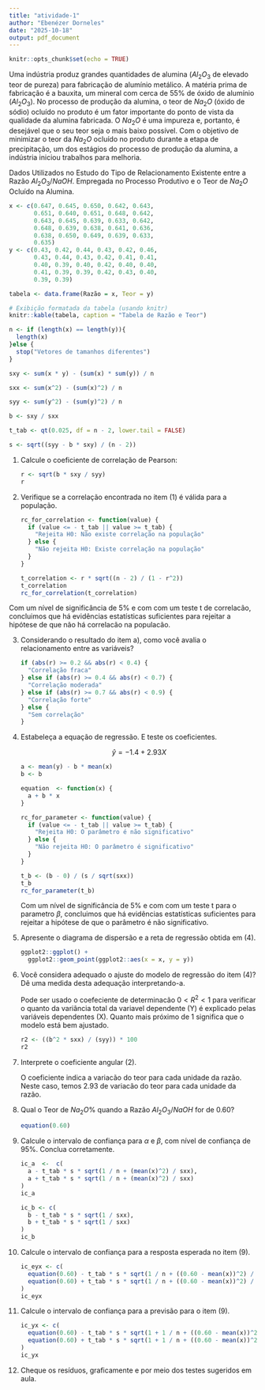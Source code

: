 ```yaml
---
title: "atividade-1"
author: "Ebenézer Dorneles"
date: "2025-10-18"
output: pdf_document
---
```


```r
knitr::opts_chunk$set(echo = TRUE)
```

Uma indústria produz grandes quantidades de alumina ($Al_2O_3$ de elevado teor de pureza) para fabricação de alumínio metálico. A matéria prima de fabricação é a bauxita, um mineral com cerca de 55% de óxido de alumínio ($Al_2O_3$). No processo de produção da alumina, o teor de $Na_2O$ (óxido de sódio) ocluído no produto é um fator importante do ponto de vista da qualidade da alumina fabricada. O $Na_2O$ é uma impureza e, portanto, é desejável que o seu teor seja o mais baixo possível. Com o objetivo de minimizar o teor da $Na_2O$ ocluído no produto durante a etapa de precipitação, um dos estágios do processo de produção da alumina, a indústria iniciou trabalhos para melhoria.

Dados Utilizados no Estudo do Tipo de Relacionamento Existente entre a Razão $Al_2O_3/NaOH$. Empregada no Processo Produtivo e o Teor de $Na_2O$ Ocluído na Alumina.

```r
x <- c(0.647, 0.645, 0.650, 0.642, 0.643,
       0.651, 0.640, 0.651, 0.648, 0.642,
       0.643, 0.645, 0.639, 0.633, 0.642,
       0.648, 0.639, 0.638, 0.641, 0.636,
       0.638, 0.650, 0.649, 0.639, 0.633,
       0.635)
y <- c(0.43, 0.42, 0.44, 0.43, 0.42, 0.46,
       0.43, 0.44, 0.43, 0.42, 0.41, 0.41,
       0.40, 0.39, 0.40, 0.42, 0.40, 0.40,
       0.41, 0.39, 0.39, 0.42, 0.43, 0.40,
       0.39, 0.39)

tabela <- data.frame(Razão = x, Teor = y)

# Exibição formatada da tabela (usando knitr)
knitr::kable(tabela, caption = "Tabela de Razão e Teor")
```

```r

n <- if (length(x) == length(y)){
  length(x)
}else {
  stop("Vetores de tamanhos diferentes")
}

sxy <- sum(x * y) - (sum(x) * sum(y)) / n

sxx <- sum(x^2) - (sum(x)^2) / n

syy <- sum(y^2) - (sum(y)^2) / n

b <- sxy / sxx

t_tab <- qt(0.025, df = n - 2, lower.tail = FALSE)

s <- sqrt((syy - b * sxy) / (n - 2))
```

1.  Calcule o coeficiente de correlação de Pearson:

    ```r
    r <- sqrt(b * sxy / syy)
    r
    ```

2.  Verifique se a correlação encontrada no item (1) é válida para a população.

    ```r
    rc_for_correlation <- function(value) {
      if (value <= - t_tab || value >= t_tab) {
        "Rejeita H0: Não existe correlação na população"
      } else {
        "Não rejeita H0: Existe correlação na população"
      }
    }

    t_correlation <- r * sqrt((n - 2) / (1 - r^2))
    t_correlation
    rc_for_correlation(t_correlation)
    ```

Com um nível de significância de 5% e com com um teste t de correlacão, concluimos que há evidências estatísticas suficientes para rejeitar a hipótese de que não há correlacão na populacão.

3.  Considerando o resultado do item a), como você avalia o relacionamento entre as variáveis?

    ```r
    if (abs(r) >= 0.2 && abs(r) < 0.4) {
      "Correlação fraca"
    } else if (abs(r) >= 0.4 && abs(r) < 0.7) {
      "Correlação moderada"
    } else if (abs(r) >= 0.7 && abs(r) < 0.9) {
      "Correlação forte"
    } else {
      "Sem correlação"
    }
    ```

4.  Estabeleça a equação de regressão. E teste os coeficientes.

    $$
    \hat{y} = -1.4 + 2.93X
    $$

    ```r
    a <- mean(y) - b * mean(x)
    b <- b

    equation  <- function(x) {
      a + b * x
    }

    rc_for_parameter <- function(value) {
      if (value <= - t_tab || value >= t_tab) {
        "Rejeita H0: O parâmetro é não significativo"
      } else {
        "Não rejeita H0: O parâmetro é significativo"
      }
    }

    t_b <- (b - 0) / (s / sqrt(sxx))
    t_b
    rc_for_parameter(t_b)
    ```

    Com um nível de significância de 5% e com com um teste t para o parametro $\beta$, concluimos que há evidências estatísticas suficientes para rejeitar a hipótese de que o parâmetro é não significativo.

5.  Apresente o diagrama de dispersão e a reta de regressão obtida em (4).

    ```r
    ggplot2::ggplot() +
      ggplot2::geom_point(ggplot2::aes(x = x, y = y))
    ```

6.  Você considera adequado o ajuste do modelo de regressão do item (4)? Dê uma medida desta adequação interpretando-a.

    Pode ser usado o coefeciente de determinacão $0 < R^{2} < 1$ para verificar o quanto da variância total da variavel dependente (Y) é explicado pelas variáveis dependentes (X). Quanto mais próximo de 1 significa que o modelo está bem ajustado.

    ```r
    r2 <- ((b^2 * sxx) / (syy)) * 100
    r2
    ```

7.  Interprete o coeficiente angular (2).

    O coeficiente indica a variacão do teor para cada unidade da razão. Neste caso, temos $2.93$ de variacão do teor para cada unidade da razão.

8.  Qual o Teor de $Na_2O \%$ quando a Razão $Al_2O_3/NaOH$ for de 0.60?

    ```r
    equation(0.60)
    ```

9.  Calcule o intervalo de confiança para $\alpha$ e $\beta$, com nível de confiança de 95%. Conclua corretamente.

    ```r
    ic_a  <-  c(
      a - t_tab * s * sqrt(1 / n + (mean(x)^2) / sxx),
      a + t_tab * s * sqrt(1 / n + (mean(x)^2) / sxx)
    )
    ic_a

    ic_b <- c(
      b - t_tab * s * sqrt(1 / sxx),
      b + t_tab * s * sqrt(1 / sxx)
    )
    ic_b
    ```

10. Calcule o intervalo de confiança para a resposta esperada no item (9).

    ```r
    ic_eyx <- c(
      equation(0.60) - t_tab * s * sqrt(1 / n + ((0.60 - mean(x))^2) / sxx),
      equation(0.60) + t_tab * s * sqrt(1 / n + ((0.60 - mean(x))^2) / sxx)
    )
    ic_eyx
    ```

11. Calcule o intervalo de confiança para a previsão para o item (9).

    ```r
    ic_yx <- c(
      equation(0.60) - t_tab * s * sqrt(1 + 1 / n + ((0.60 - mean(x))^2) / sxx),
      equation(0.60) + t_tab * s * sqrt(1 + 1 / n + ((0.60 - mean(x))^2) / sxx)
    )
    ic_yx

    ```

12. Cheque os resíduos, graficamente e por meio dos testes sugeridos em aula.
